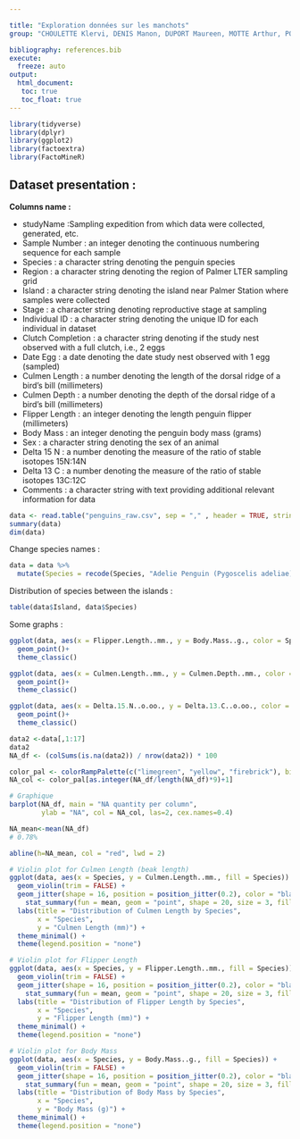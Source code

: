 ```yaml
---

title: "Exploration données sur les manchots"
group: "CHOULETTE Klervi, DENIS Manon, DUPORT Maureen, MOTTE Arthur, POYARD Antoine, SESIA Marion, TANGUY Céline" 

bibliography: references.bib
execute: 
  freeze: auto
output: 
  html_document:
   toc: true
   toc_float: true
---
```


```r
library(tidyverse)
library(dplyr)
library(ggplot2)
library(factoextra)
library(FactoMineR)
```


## Dataset presentation : 

**Columns name :**

 - studyName :Sampling expedition from which data were collected, generated, etc.  
 - Sample Number : an integer denoting the continuous numbering sequence for each sample  
 - Species : a character string denoting the penguin species  
 - Region : a character string denoting the region of Palmer LTER sampling grid  
 - Island : a character string denoting the island near Palmer Station where samples were collected  
 - Stage : a character string denoting reproductive stage at sampling  
 - Individual ID : a character string denoting the unique ID for each individual in dataset  
 - Clutch Completion : a character string denoting if the study nest observed with a full clutch, i.e., 2 eggs  
 - Date Egg : a date denoting the date study nest observed with 1 egg (sampled)  
 - Culmen Length : a number denoting the length of the dorsal ridge of a bird's bill (millimeters)  
 - Culmen Depth : a number denoting the depth of the dorsal ridge of a bird's bill (millimeters)  
 - Flipper Length : an integer denoting the length penguin flipper (millimeters)  
 - Body Mass : an integer denoting the penguin body mass (grams)  
 - Sex : a character string denoting the sex of an animal  
 - Delta 15 N : a number denoting the measure of the ratio of stable isotopes 15N:14N  
 - Delta 13 C : a number denoting the measure of the ratio of stable isotopes 13C:12C  
 - Comments : a character string with text providing additional relevant information for data  


```r
data <- read.table("penguins_raw.csv", sep = "," , header = TRUE, stringsAsFactors = T)
summary(data)
dim(data)
```

Change species names :  
```r
data = data %>%
  mutate(Species = recode(Species, "Adelie Penguin (Pygoscelis adeliae)" = "Adelie", "Chinstrap penguin (Pygoscelis antarctica)" = "Chinstrap", "Gentoo penguin (Pygoscelis papua)" = "Gentoo"))
```


Distribution of species between the islands :  

```r
table(data$Island, data$Species)
```

Some graphs :

```r
ggplot(data, aes(x = Flipper.Length..mm., y = Body.Mass..g., color = Species))+
  geom_point()+
  theme_classic()
```

```r
ggplot(data, aes(x = Culmen.Length..mm., y = Culmen.Depth..mm., color = Species))+
  geom_point()+
  theme_classic()
```

```r
ggplot(data, aes(x = Delta.15.N..o.oo., y = Delta.13.C..o.oo., color = Species, shape = Island))+
  geom_point()+
  theme_classic()
```



```r

data2 <-data[,1:17]
data2
NA_df <- (colSums(is.na(data2)) / nrow(data2)) * 100

color_pal <- colorRampPalette(c("limegreen", "yellow", "firebrick"), bias = 20)(10)
NA_col <- color_pal[as.integer(NA_df/length(NA_df)*9)+1]

# Graphique
barplot(NA_df, main = "NA quantity per column",
        ylab = "NA", col = NA_col, las=2, cex.names=0.4)

NA_mean<-mean(NA_df)
# 0.78% 

abline(h=NA_mean, col = "red", lwd = 2)

```


```r

# Violin plot for Culmen Length (beak length)
ggplot(data, aes(x = Species, y = Culmen.Length..mm., fill = Species)) +
  geom_violin(trim = FALSE) +
  geom_jitter(shape = 16, position = position_jitter(0.2), color = "black", alpha = 0.3) +
    stat_summary(fun = mean, geom = "point", shape = 20, size = 3, fill = "red", color = "red") +
  labs(title = "Distribution of Culmen Length by Species",
       x = "Species",
       y = "Culmen Length (mm)") +
  theme_minimal() +
  theme(legend.position = "none")

# Violin plot for Flipper Length
ggplot(data, aes(x = Species, y = Flipper.Length..mm., fill = Species)) +
  geom_violin(trim = FALSE) +
  geom_jitter(shape = 16, position = position_jitter(0.2), color = "black", alpha = 0.3) +
    stat_summary(fun = mean, geom = "point", shape = 20, size = 3, fill = "red", color = "red") +
  labs(title = "Distribution of Flipper Length by Species",
       x = "Species",
       y = "Flipper Length (mm)") +
  theme_minimal() +
  theme(legend.position = "none")

# Violin plot for Body Mass
ggplot(data, aes(x = Species, y = Body.Mass..g., fill = Species)) +
  geom_violin(trim = FALSE) +
  geom_jitter(shape = 16, position = position_jitter(0.2), color = "black", alpha = 0.3) +
    stat_summary(fun = mean, geom = "point", shape = 20, size = 3, fill = "red", color = "red") +
  labs(title = "Distribution of Body Mass by Species",
       x = "Species",
       y = "Body Mass (g)") +
  theme_minimal() +
  theme(legend.position = "none")

```


